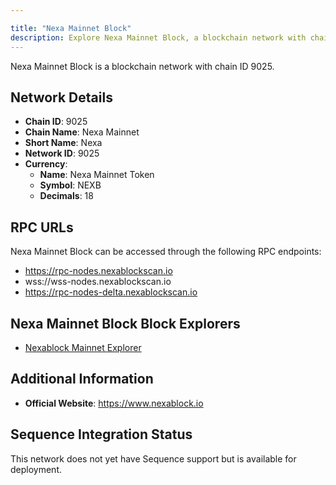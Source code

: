 ```yaml
---

title: "Nexa Mainnet Block"
description: Explore Nexa Mainnet Block, a blockchain network with chain ID 9025. Learn about its native currency, Nexa Mainnet Token, and how to interact with the network.
---
```




Nexa Mainnet Block is a blockchain network with chain ID 9025.

## Network Details

- **Chain ID**: 9025
- **Chain Name**: Nexa Mainnet
- **Short Name**: Nexa
- **Network ID**: 9025
- **Currency**: 
  - **Name**: Nexa Mainnet Token
  - **Symbol**: NEXB
  - **Decimals**: 18

## RPC URLs

Nexa Mainnet Block can be accessed through the following RPC endpoints:

- https://rpc-nodes.nexablockscan.io
- wss://wss-nodes.nexablockscan.io
- https://rpc-nodes-delta.nexablockscan.io

## Nexa Mainnet Block Block Explorers

- [Nexablock Mainnet Explorer](https://nexablockscan.io)

## Additional Information

- **Official Website**: https://www.nexablock.io

## Sequence Integration Status

This network does not yet have Sequence support but is available for deployment.
